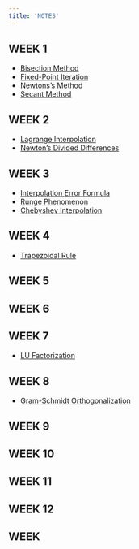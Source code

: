 ```yaml
---
title: 'NOTES'
---
```


## WEEK 1

- [Bisection Method](./w01/bisection-method.html)
- [Fixed-Point Iteration](./w01/fixed-point-iteration.html)
- [Newtons's Method](./w01/newtons-method.html)
- [Secant Method](./w01/secant-method.html)

## WEEK 2

- [Lagrange Interpolation](./w02/lagrange-interpolation.html)
- [Newton’s Divided Differences](./w02/newtons-divided-differences.html)

## WEEK 3

- [Interpolation Error Formula](./w03/interpolation-error-formula.html)
- [Runge Phenomenon](./w03/runge-phenomenon.html)
- [Chebyshev Interpolation](./w03/chebyshev-interpolation.html)

## WEEK 4

- [Trapezoidal Rule](./w04/trapezoidal-rule.html)

## WEEK 5

## WEEK 6

## WEEK 7

- [LU Factorization](./w07/lu-factorization.html)

## WEEK 8

- [Gram-Schmidt Orthogonalization](./w08/gram-schmidt-orthogonalization.html)

::: {.callout-note icon=false collapse="true"}

## WEEK 9

:::

::: {.callout-note icon=false collapse="true"}

## WEEK 10

:::

::: {.callout-note icon=false collapse="true"}

## WEEK 11

:::

::: {.callout-note icon=false collapse="true"}

## WEEK 12

:::

::: {.callout-note icon=false collapse="true"}

## WEEK

:::
